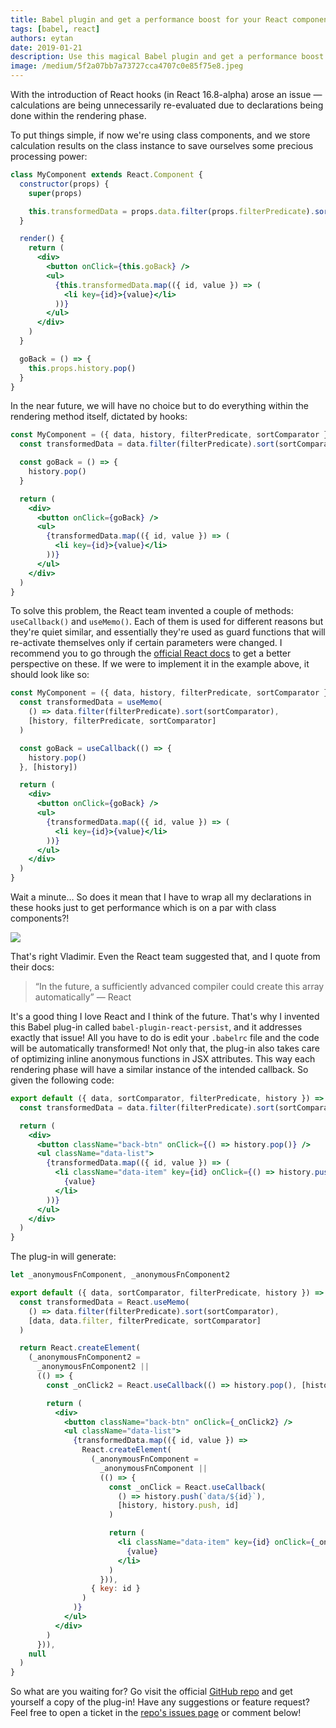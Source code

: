 ```yaml
---
title: Babel plugin and get a performance boost for your React components
tags: [babel, react]
authors: eytan
date: 2019-01-21
description: Use this magical Babel plugin and get a performance boost for your React components.
image: /medium/5f2a07bb7a73727cca4707c0e85f75e8.jpeg
---
```


With the introduction of React hooks (in React 16.8-alpha) arose an issue — calculations are being
unnecessarily re-evaluated due to declarations being done within the rendering phase.

To put things simple, if now we're using class components, and we store calculation results on the
class instance to save ourselves some precious processing power:

```jsx
class MyComponent extends React.Component {
  constructor(props) {
    super(props)

    this.transformedData = props.data.filter(props.filterPredicate).sort(props.sortComparator)
  }

  render() {
    return (
      <div>
        <button onClick={this.goBack} />
        <ul>
          {this.transformedData.map(({ id, value }) => (
            <li key={id}>{value}</li>
          ))}
        </ul>
      </div>
    )
  }

  goBack = () => {
    this.props.history.pop()
  }
}
```

In the near future, we will have no choice but to do everything within the rendering method itself,
dictated by hooks:

```jsx
const MyComponent = ({ data, history, filterPredicate, sortComparator }) => {
  const transformedData = data.filter(filterPredicate).sort(sortComparator)

  const goBack = () => {
    history.pop()
  }

  return (
    <div>
      <button onClick={goBack} />
      <ul>
        {transformedData.map(({ id, value }) => (
          <li key={id}>{value}</li>
        ))}
      </ul>
    </div>
  )
}
```

To solve this problem, the React team invented a couple of methods: `useCallback()` and `useMemo()`.
Each of them is used for different reasons but they're quiet similar, and essentially they're used
as guard functions that will re-activate themselves only if certain parameters were changed. I
recommend you to go through the
[official React docs](https://reactjs.org/docs/hooks-reference.html#usecallback) to get a better
perspective on these. If we were to implement it in the example above, it should look like so:

```jsx
const MyComponent = ({ data, history, filterPredicate, sortComparator }) => {
  const transformedData = useMemo(
    () => data.filter(filterPredicate).sort(sortComparator),
    [history, filterPredicate, sortComparator]
  )

  const goBack = useCallback(() => {
    history.pop()
  }, [history])

  return (
    <div>
      <button onClick={goBack} />
      <ul>
        {transformedData.map(({ id, value }) => (
          <li key={id}>{value}</li>
        ))}
      </ul>
    </div>
  )
}
```

Wait a minute… So does it mean that I have to wrap all my declarations in these hooks just to get
performance which is on a par with class components?!

![](/medium/893729d5d857bd8f7ebcdfc388a150e8.jpeg)

That's right Vladimir. Even the React team suggested that, and I quote from their docs:

> “In the future, a sufficiently advanced compiler could create this array automatically” — React

It's a good thing I love React and I think of the future. That's why I invented this Babel plug-in
called `babel-plugin-react-persist`, and it addresses exactly that issue! All you have to do is edit
your `.babelrc` file and the code will be automatically transformed! Not only that, the plug-in also
takes care of optimizing inline anonymous functions in JSX attributes. This way each rendering phase
will have a similar instance of the intended callback. So given the following code:

```jsx
export default ({ data, sortComparator, filterPredicate, history }) => {
  const transformedData = data.filter(filterPredicate).sort(sortComparator)

  return (
    <div>
      <button className="back-btn" onClick={() => history.pop()} />
      <ul className="data-list">
        {transformedData.map(({ id, value }) => (
          <li className="data-item" key={id} onClick={() => history.push(`data/${id}`)}>
            {value}
          </li>
        ))}
      </ul>
    </div>
  )
}
```

The plug-in will generate:

```jsx
let _anonymousFnComponent, _anonymousFnComponent2

export default ({ data, sortComparator, filterPredicate, history }) => {
  const transformedData = React.useMemo(
    () => data.filter(filterPredicate).sort(sortComparator),
    [data, data.filter, filterPredicate, sortComparator]
  )

  return React.createElement(
    (_anonymousFnComponent2 =
      _anonymousFnComponent2 ||
      (() => {
        const _onClick2 = React.useCallback(() => history.pop(), [history, history.pop])

        return (
          <div>
            <button className="back-btn" onClick={_onClick2} />
            <ul className="data-list">
              {transformedData.map(({ id, value }) =>
                React.createElement(
                  (_anonymousFnComponent =
                    _anonymousFnComponent ||
                    (() => {
                      const _onClick = React.useCallback(
                        () => history.push(`data/${id}`),
                        [history, history.push, id]
                      )

                      return (
                        <li className="data-item" key={id} onClick={_onClick}>
                          {value}
                        </li>
                      )
                    })),
                  { key: id }
                )
              )}
            </ul>
          </div>
        )
      })),
    null
  )
}
```

So what are you waiting for? Go visit the official
[GitHub repo](https://github.com/DAB0mB/babel-plugin-react-persist) and get yourself a copy of the
plug-in! Have any suggestions or feature request? Feel free to open a ticket in the
[repo's issues page](https://github.com/DAB0mB/babel-plugin-react-persist/issues) or comment below!
